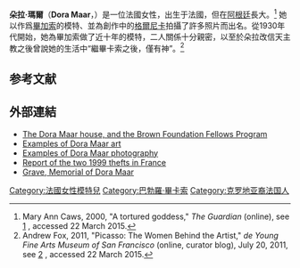 {{Infobox person
| name = Dora Maar
| image = 
| alt=Dora Maar
| image_size=
| caption = Dora Maar
| birth_date = 1907年11月22日
| birth name=Henriette Theodora Marković
| birth_place = [[法國|法國]][[圖爾|圖爾]]
| death_date = {{death date and age|1997|7|16|1907|10|22}}
| death_place = 法國[[巴黎|巴黎]]
| origin = [[克羅地亞|克羅地亞]]、法國
| spouse = 
| children = 
| known_for = [[畢加索|畢加索]]的模特、[[格尔尼卡_(绘画)|格爾尼卡]]的繪製
}}

'''朵拉·瑪爾'''（'''Dora Maar'''，{{bd|1907年|11月22日|1997年|7月16日}}）是一位法國女性，出生于法國，但在[[阿根廷|阿根廷]]長大。<ref name=CawsGuardian00>Mary Ann Caws, 2000, "A tortured goddess," ''The Guardian'' (online), see [https://www.theguardian.com/books/2000/oct/07/features.weekend] {{Wayback|url=https://www.theguardian.com/books/2000/oct/07/features.weekend |date=20210322151012 }}, accessed 22 March 2015.</ref> 她以作爲[[畢加索|畢加索]]的模特、並為創作中的[[格尔尼卡_(绘画)|格爾尼卡]]拍攝了許多照片而出名。從1930年代開始，她為畢加索做了近十年的模特，二人關係十分親密，以至於朵拉改信天主教之後曾說她的生活中“繼畢卡索之後，僅有神”。<ref name=FoxFAMSF11>Andrew Fox, 2011, "Picasso: The Women Behind the Artist," ''de Young Fine Arts Museum of San Francisco'' (online, curator blog), July 20, 2011, see [https://deyoung.famsf.org/blog/picasso-women-behind-artist] {{Wayback|url=https://deyoung.famsf.org/blog/picasso-women-behind-artist |date=20150524015515 }}, accessed 22 March 2015.</ref>

==参考文献==
{{reflist}}
==外部連結==
* [http://www.mfah.org/doramaarhouse   The Dora Maar house, and the Brown Foundation Fellows Program]
* [http://www.wikiart.org/en/dora-maar Examples of Dora Maar art] {{Wayback|url=http://www.wikiart.org/en/dora-maar |date=20201030184719 }}
* [http://www.all-art.org/art_20th_century/maar1.html  Examples of Dora Maar photography] {{Wayback|url=http://www.all-art.org/art_20th_century/maar1.html |date=20200123203415 }}
* [https://web.archive.org/web/20071112143141/http://www.museum-security.org/reports/004299.html  Report of the two 1999 thefts in France]
* [http://www.findagrave.com/cgi-bin/fg.cgi?page=gr&GSmpid=46997149&GRid=26780352&  Grave, Memorial of Dora Maar] {{Wayback|url=http://www.findagrave.com/cgi-bin/fg.cgi?page=gr&GSmpid=46997149&GRid=26780352& |date=20160303235601 }}
{{Pablo Picasso}}
{{Authority control}}

{{DEFAULTSORT:Maar, Dora}}
[[Category:法國女性模特兒|Category:法國女性模特兒]]
[[Category:巴勃羅·畢卡索|Category:巴勃羅·畢卡索]]
[[Category:克罗地亚裔法国人|Category:克罗地亚裔法国人]]